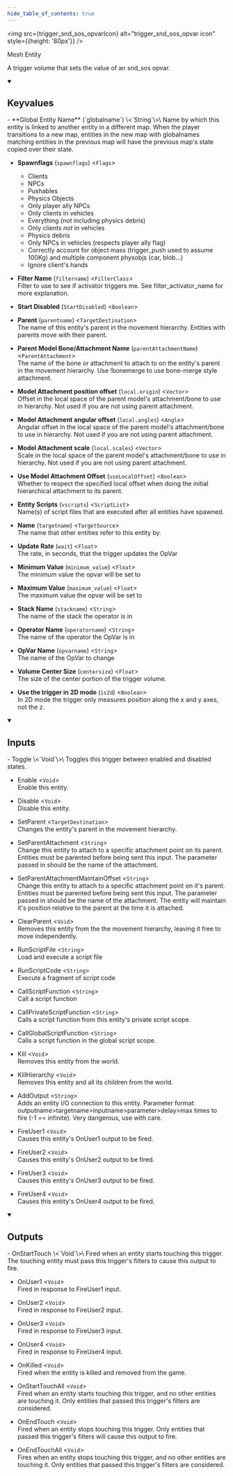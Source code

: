 ```yaml
---
hide_table_of_contents: true
---
```


<!---
!!!!!!
THIS PAGE IS AUTOGENERATED FROM GAME FGD DEFINITIONS!
DO NOT EDIT MANUALLY!
!!!!!!

In order to make edits, you can make an annotation file in /fgd_dump_overrides
-->



<img src={trigger_snd_sos_opvarIcon} alt="trigger_snd_sos_opvar icon" style={{height: '80px'}} />

Mesh Entity

A trigger volume that sets the value of an snd_sos opvar.

<details open>
<summary><h2>Keyvalues</h2></summary>
- **Global Entity Name** (`globalname`) \<`String`\>\
Name by which this entity is linked to another entity in a different map. When the player transitions to a new map, entities in the new map with globalnames matching entities in the previous map will have the previous map's state copied over their state.

- **Spawnflags** (`spawnflags`) \<`Flags`\>
  - Clients 
  - NPCs 
  - Pushables 
  - Physics Objects 
  - Only player ally NPCs 
  - Only clients in vehicles 
  - Everything (not including physics debris) 
  - Only clients *not* in vehicles 
  - Physics debris 
  - Only NPCs in vehicles (respects player ally flag) 
  - Correctly account for object mass (trigger_push used to assume 100Kg) and multiple component physobjs (car, blob...) 
  - Ignore client's hands 


- **Filter Name** (`filtername`) \<`FilterClass`\>\
Filter to use to see if activator triggers me. See filter_activator_name for more explanation.

- **Start Disabled** (`StartDisabled`) \<`Boolean`\>

- **Parent** (`parentname`) \<`TargetDestination`\>\
The name of this entity's parent in the movement hierarchy. Entities with parents move with their parent.

- **Parent Model Bone/Attachment Name** (`parentAttachmentName`) \<`ParentAttachment`\>\
The name of the bone or attachment to attach to on the entity's parent in the movement hierarchy. Use !bonemerge to use bone-merge style attachment.

- **Model Attachment position offset** (`local.origin`) \<`Vector`\>\
Offset in the local space of the parent model's attachment/bone to use in hierarchy. Not used if you are not using parent attachment.

- **Model Attachment angular offset** (`local.angles`) \<`Angle`\>\
Angular offset in the local space of the parent model's attachment/bone to use in hierarchy. Not used if you are not using parent attachment.

- **Model Attachment scale** (`local.scales`) \<`Vector`\>\
Scale in the local space of the parent model's attachment/bone to use in hierarchy. Not used if you are not using parent attachment.

- **Use Model Attachment Offset** (`useLocalOffset`) \<`Boolean`\>\
Whether to respect the specified local offset when doing the initial hierarchical attachment to its parent.

- **Entity Scripts** (`vscripts`) \<`ScriptList`\>\
Name(s) of script files that are executed after all entities have spawned.

- **Name** (`targetname`) \<`TargetSource`\>\
The name that other entities refer to this entity by.

- **Update Rate** (`wait`) \<`Float`\>\
The rate, in seconds, that the trigger updates the OpVar

- **Minimum Value** (`minimum_value`) \<`Float`\>\
The minimum value the opvar will be set to

- **Maximum Value** (`maximum_value`) \<`Float`\>\
The maximum value the opvar will be set to

- **Stack Name** (`stackname`) \<`String`\>\
The name of the stack the operator is in

- **Operator Name** (`operatorname`) \<`String`\>\
The name of the operator the OpVar is in

- **OpVar Name** (`opvarname`) \<`String`\>\
The name of the OpVar to change

- **Volume Center Size** (`centersize`) \<`Float`\>\
The size of the center portion of the trigger volume.

- **Use the trigger in 2D mode** (`is2d`) \<`Boolean`\>\
In 2D mode the trigger only measures position along the x and y axes, not the z.


 </details>
<details open>
<summary><h2>Inputs</h2></summary>
- Toggle \<`Void`\>\
Toggles this trigger between enabled and disabled states.

- Enable \<`Void`\>\
Enable this entity.

- Disable \<`Void`\>\
Disable this entity.

- SetParent \<`TargetDestination`\>\
Changes the entity's parent in the movement hierarchy.

- SetParentAttachment \<`String`\>\
Change this entity to attach to a specific attachment point on its parent. Entities must be parented before being sent this input. The parameter passed in should be the name of the attachment.

- SetParentAttachmentMaintainOffset \<`String`\>\
Change this entity to attach to a specific attachment point on it's parent. Entities must be parented before being sent this input. The parameter passed in should be the name of the attachment. The entity will maintain it's position relative to the parent at the time it is attached.

- ClearParent \<`Void`\>\
Removes this entity from the the movement hierarchy, leaving it free to move independently.

- RunScriptFile \<`String`\>\
Load and execute a script file

- RunScriptCode \<`String`\>\
Execute a fragment of script code

- CallScriptFunction \<`String`\>\
Call a script function

- CallPrivateScriptFunction \<`String`\>\
Calls a script function from this entity's private script scope.

- CallGlobalScriptFunction \<`String`\>\
Calls a script function in the global script scope.

- Kill \<`Void`\>\
Removes this entity from the world.

- KillHierarchy \<`Void`\>\
Removes this entity and all its children from the world.

- AddOutput \<`String`\>\
Adds an entity I/O connection to this entity. Parameter format: outputname&gt;targetname>inputname&gt;parameter&gt;delay&gt;max times to fire (-1 == infinite). Very dangerous, use with care.

- FireUser1 \<`Void`\>\
Causes this entity's OnUser1 output to be fired.

- FireUser2 \<`Void`\>\
Causes this entity's OnUser2 output to be fired.

- FireUser3 \<`Void`\>\
Causes this entity's OnUser3 output to be fired.

- FireUser4 \<`Void`\>\
Causes this entity's OnUser4 output to be fired.


 </details>
<details open>
<summary><h2>Outputs</h2></summary>
- OnStartTouch \<`Void`\>\
Fired when an entity starts touching this trigger. The touching entity must pass this trigger's filters to cause this output to fire.

- OnUser1 \<`Void`\>\
Fired in response to FireUser1 input.

- OnUser2 \<`Void`\>\
Fired in response to FireUser2 input.

- OnUser3 \<`Void`\>\
Fired in response to FireUser3 input.

- OnUser4 \<`Void`\>\
Fired in response to FireUser4 input.

- OnKilled \<`Void`\>\
Fired when the entity is killed and removed from the game.

- OnStartTouchAll \<`Void`\>\
Fired when an entity starts touching this trigger, and no other entities are touching it. Only entities that passed this trigger's filters are considered.

- OnEndTouch \<`Void`\>\
Fired when an entity stops touching this trigger. Only entities that passed this trigger's filters will cause this output to fire.

- OnEndTouchAll \<`Void`\>\
Fires when an entity stops touching this trigger, and no other entities are touching it. Only entities that passed this trigger's filters are considered.


 </details>